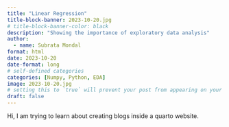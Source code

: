 ```yaml
---
title: "Linear Regression"
title-block-banner: 2023-10-20.jpg
# title-block-banner-color: black
description: "Showing the importance of exploratory data analysis"
author:
  - name: Subrata Mondal
format: html
date: 2023-10-20
date-format: long
# self-defined categories
categories: [Numpy, Python, EDA]
image: 2023-10-20.jpg
# setting this to `true` will prevent your post from appearing on your listing page until you're ready!
draft: false
---
```



Hi, I am trying to learn about creating blogs inside a quarto  website.